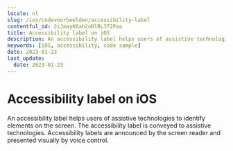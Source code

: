 ```yaml
---
locale: nl
slug: /ios/codevoorbeelden/accessibility-label
contentful_id: 2iJmayK6ah2oDlRL372Paa
title: Accessibility label on iOS
description: An accessibility label helps users of assistive technologies to identify elements on the screen.
keywords: [iOS, accessibility, code sample]
date: 2023-01-23
last_update:
  date: 2023-01-23
---
```


# Accessibility label on iOS

An accessibility label helps users of assistive technologies to identify elements on the screen. The accessibility label is conveyed to assistive technologies. Accessibility labels are announced by the screen reader and presented visually by voice control.

<CodeSample id="accessibility-label" framework="ios" locale="nl"/>
